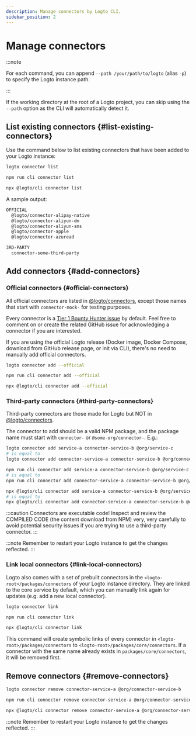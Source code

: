```yaml
---
description: Manage connectors by Logto CLI.
sidebar_position: 2
---
```



# Manage connectors

:::note

For each command, you can append `--path /your/path/to/logto` (alias `-p`) to specify the Logto instance path.

:::

If the working directory at the root of a Logto project, you can skip using the `--path` option as the CLI will automatically detect it.

## List existing connectors \{#list-existing-connectors}

Use the command below to list existing connectors that have been added to your Logto instance:

<Tabs groupId="cmd">

  <TabItem value="cli" label="CLI">

```bash
logto connector list
```

  </TabItem>
  <TabItem value="local" label="Local">

```bash
npm run cli connector list
```

  </TabItem>
  
  <TabItem value="npx" label="npx">

```bash
npx @logto/cli connector list
```

  </TabItem>

</Tabs>

A sample output:

```bash
OFFICIAL
  @logto/connector-alipay-native
  @logto/connector-aliyun-dm
  @logto/connector-aliyun-sms
  @logto/connector-apple
  @logto/connector-azuread

3RD-PARTY
  connector-some-third-party
```

## Add connectors \{#add-connectors}

### Official connectors \{#official-connectors}

All official connectors are listed in [@logto/connectors](https://github.com/logto-io/logto/tree/master/packages/connectors), except those names that start with `connector-mock-` for testing purposes.

<Admonition type="tip" title="Call for contributors!">

Every connector is a [Tier 1 Bounty Hunter issue](https://github.com/logto-io/logto/issues/1861) by default. Feel free to comment on or create the related GitHub issue for acknowledging a connector if you are interested.

</Admonition>

If you are using the official Logto release (Docker image, Docker Compose, download from GitHub release page, or init via CLI), there's no need to manually add official connectors.

<Tabs groupId="cmd">

  <TabItem value="cli" label="CLI">

```bash
logto connector add --official
```

  </TabItem>
  <TabItem value="local" label="Local">

```bash
npm run cli connector add --official
```

  </TabItem>
  <TabItem value="npx" label="npx">

```bash
npx @logto/cli connector add --official
```

  </TabItem>

</Tabs>

### Third-party connectors \{#third-party-connectors}

Third-party connectors are those made for Logto but NOT in [@logto/connectors](https://github.com/logto-io/logto/tree/master/packages/connectors).

The connector to add should be a valid NPM package, and the package name must start with `connector-` or `@some-org/connector-`. E.g.:

<Tabs groupId="cmd">

  <TabItem value="cli" label="CLI">

```bash
logto connector add service-a connector-service-b @org/service-c
# is equal to
logto connector add connector-service-a connector-service-b @org/connector-service-c
```

  </TabItem>
  <TabItem value="local" label="Local">

```bash
npm run cli connector add service-a connector-service-b @org/service-c
# is equal to
npm run cli connector add connector-service-a connector-service-b @org/connector-service-c
```

  </TabItem>
  <TabItem value="npx" label="npx">

```bash
npx @logto/cli connector add service-a connector-service-b @org/service-c
# is equal to
npx @logto/cli connector add connector-service-a connector-service-b @org/connector-service-c
```

  </TabItem>

</Tabs>

:::caution
Connectors are executable code! Inspect and review the COMPILED CODE (the content download from NPM) very, very carefully to avoid potential security issues if you are trying to use a third-party connector.
:::

:::note
Remember to restart your Logto instance to get the changes reflected.
:::

### Link local connectors \{#link-local-connectors}

Logto also comes with a set of prebuilt connectors in the `<logto-root>/packages/connectors` of your Logto instance directory. They are linked to the core service by default, which you can manually link again for updates (e.g. add a new local connector).

<Tabs groupId="cmd">

  <TabItem value="cli" label="CLI">

```bash
logto connector link
```

  </TabItem>
  <TabItem value="local" label="Local">

```bash
npm run cli connector link
```

  </TabItem>
  <TabItem value="npx" label="npx">

```bash
npx @logto/cli connector link
```

  </TabItem>

</Tabs>

This command will create symbolic links of every connector in `<logto-root>/packages/connectors` to `<logto-root>/packages/core/connectors`. If a connector with the same name already exists in `packages/core/connectors`, it will be removed first.

## Remove connectors \{#remove-connectors}

<Tabs groupId="cmd">

  <TabItem value="cli" label="CLI">

```bash
logto connector remove connector-service-a @org/connector-service-b
```

  </TabItem>
  <TabItem value="local" label="Local">

```bash
npm run cli connector remove connector-service-a @org/connector-service-b
```

  </TabItem>
  <TabItem value="npx" label="npx">

```bash
npx @logto/cli connector remove connector-service-a @org/connector-service-b
```

  </TabItem>

</Tabs>

:::note
Remember to restart your Logto instance to get the changes reflected.
:::
